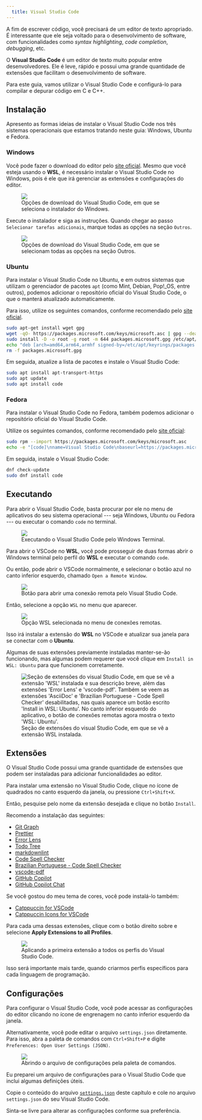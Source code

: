 ```yaml
---
  title: Visual Studio Code
---
```


A fim de escrever código, você precisará de um editor de texto apropriado.
É interessante que ele seja voltado para o desenvolvimento de software, com funcionalidades como _syntax highlighting_, _code completion_, _debugging_, etc.

O **Visual Studio Code** é um editor de texto muito popular entre desenvolvedores.
Ele é leve, rápido e possui uma grande quantidade de extensões que facilitam o desenvolvimento de software.

Para este guia, vamos utilizar o Visual Studio Code e configurá-lo para compilar e depurar código em C e C++.

## Instalação

Apresento as formas ideias de instalar o Visual Studio Code nos três sistemas operacionais que estamos tratando neste guia: Windows, Ubuntu e Fedora.

### Windows

Você pode fazer o download do editor pelo [site oficial](https://code.visualstudio.com/Download).
Mesmo que você esteja usando o **WSL**, é necessário instalar o Visual Studio Code no Windows, pois é ele que irá gerenciar as extensões e configurações do editor.

<figure>
<img src="/src/assets/content/docs/vscode/download_options.png" />
<figcaption>Opções de download do Visual Studio Code, em que se seleciona o instalador do Windows.</figcaption>
</figure>

Execute o instalador e siga as instruções.
Quando chegar ao passo `Selecionar tarefas adicionais`, marque todas as opções na seção `Outros`.

<figure>
<img src="/src/assets/content/docs/vscode/other_options.png" />
<figcaption>Opções de download do Visual Studio Code, em que se selecionam todas as opções na seção Outros.</figcaption>
</figure>

### Ubuntu

Para instalar o Visual Studio Code no Ubuntu, e em outros sistemas que utilizam o gerenciador de pacotes `apt` (como Mint, Debian, Pop!\_OS, entre outros), podemos adicionar o repositório oficial do Visual Studio Code, o que o manterá atualizado automaticamente.

Para isso, utilize os seguintes comandos, conforme recomendado pelo [site oficial](https://code.visualstudio.com/docs/setup/linux#_debian-and-ubuntu-based-distributions).

```bash
sudo apt-get install wget gpg
wget -qO- https://packages.microsoft.com/keys/microsoft.asc | gpg --dearmor > packages.microsoft.gpg
sudo install -D -o root -g root -m 644 packages.microsoft.gpg /etc/apt/keyrings/packages.microsoft.gpg
echo "deb [arch=amd64,arm64,armhf signed-by=/etc/apt/keyrings/packages.microsoft.gpg] https://packages.microsoft.com/repos/code stable main" |sudo tee /etc/apt/sources.list.d/vscode.list > /dev/null
rm -f packages.microsoft.gpg
```

Em seguida, atualize a lista de pacotes e instale o Visual Studio Code:

```bash
sudo apt install apt-transport-https
sudo apt update
sudo apt install code
```

### Fedora

Para instalar o Visual Studio Code no Fedora, também podemos adicionar o repositório oficial do Visual Studio Code.

Utilize os seguintes comandos, conforme recomendado pelo [site oficial](https://code.visualstudio.com/docs/setup/linux#_rhel-fedora-and-centos-based-distributions):

```bash
sudo rpm --import https://packages.microsoft.com/keys/microsoft.asc
echo -e "[code]\nname=Visual Studio Code\nbaseurl=https://packages.microsoft.com/yumrepos/vscode\nenabled=1\ngpgcheck=1\ngpgkey=https://packages.microsoft.com/keys/microsoft.asc" | sudo tee /etc/yum.repos.d/vscode.repo > /dev/null
```

Em seguida, instale o Visual Studio Code:

```bash
dnf check-update
sudo dnf install code
```

## Executando

Para abrir o Visual Studio Code, basta procurar por ele no menu de aplicativos do seu sistema operacional --- seja Windows, Ubuntu ou Fedora --- ou executar o comando `code` no terminal.

<figure>
<img src="/src/assets/content/docs/vscode/running_code_in_terminal.png" />
<figcaption>Executando o Visual Studio Code pelo Windows Terminal.</figcaption>
</figure>

Para abrir o VSCode no **WSL**, você pode prosseguir de duas formas abrir o Windows terminal pelo perfil do **WSL** e executar o comando `code`.

Ou então, pode abrir o VSCode normalmente, e selecionar o botão azul no canto inferior esquerdo, chamado `Open a Remote Window`.

<figure>
<img src="/src/assets/content/docs/vscode/remote_window.png" />
<figcaption>Botão para abrir uma conexão remota pelo Visual Studio Code.</figcaption>
</figure>

Então, selecione a opção `WSL` no menu que aparecer.

<figure>
<img src="/src/assets/content/docs/vscode/connections_menu.png" />
<figcaption>Opção WSL selecionada no menu de conexões remotas.</figcaption>
</figure>

Isso irá instalar a extensão do **WSL** no VSCode e atualizar sua janela para se conectar com o **Ubuntu**.

Algumas de suas extensões previamente instaladas manter-se-ão funcionando, mas algumas podem requerer que você clique em `Install in WSL: Ubuntu` para que funcionem corretamente.

<figure>
<img src="/src/assets/content/docs/vscode/extensions.png" alt="Seção de extensões do visual Studio Code, em que se vê a extensão 'WSL' instalada e sua descrição breve, além das extensões 'Error Lens' e 'vscode-pdf'. Também se veem as extensões 'AsciiDoc' e 'Brazilian Portuguese - Code Spell Checker' desabilitadas, nas quais aparece um botão escrito 'Install in WSL: Ubuntu'. No canto inferior esquerdo do aplicativo, o botão de conexões remotas agora mostra o texto 'WSL: Ubuntu'."/>
<figcaption>Seção de extensões do visual Studio Code, em que se vê a extensão WSL instalada.</figcaption>
</figure>

## Extensões

O Visual Studio Code possui uma grande quantidade de extensões que podem ser instaladas para adicionar funcionalidades ao editor.

Para instalar uma extensão no Visual Studio Code, clique no ícone de quadrados no canto esquerdo da janela, ou pressione `Ctrl+Shift+X`.

Então, pesquise pelo nome da extensão desejada e clique no botão `Install`.

Recomendo a instalação das seguintes:

- [Git Graph](https://marketplace.visualstudio.com/items?itemName=mhutchie.git-graph)
- [Prettier](https://marketplace.visualstudio.com/items?itemName=esbenp.prettier-vscode)
- [Error Lens](https://marketplace.visualstudio.com/items?itemName=usernamehw.errorlens)
- [Todo Tree](https://marketplace.visualstudio.com/items?itemName=Gruntfuggly.todo-tree)
- [markdownlint](https://marketplace.visualstudio.com/items?itemName=DavidAnson.vscode-markdownlint)
- [Code Spell Checker](https://marketplace.visualstudio.com/items?itemName=streetsidesoftware.code-spell-checker)
- [Brazilian Portuguese - Code Spell Checker](https://marketplace.visualstudio.com/items?itemName=streetsidesoftware.code-spell-checker-portuguese-brazilian)
- [vscode-pdf](https://marketplace.visualstudio.com/items?itemName=tomoki1207.pdf)
- [GitHub Copilot](https://marketplace.visualstudio.com/items?itemName=GitHub.copilot)
- [GitHub Copilot Chat](https://marketplace.visualstudio.com/items?itemName=GitHub.copilot-chat)

Se você gostou do meu tema de cores, você pode instalá-lo também:

- [Catppuccin for VSCode](https://marketplace.visualstudio.com/items?itemName=Catppuccin.catppuccin-vsc)
- [Catppuccin Icons for VSCode](https://marketplace.visualstudio.com/items?itemName=Catppuccin.catppuccin-vsc)

Para cada uma dessas extensões, clique com o botão direito sobre e selecione **Apply Extensions to all Profiles**.

<figure>
<img src="/src/assets/content/docs/vscode/applying_extension_to_all_profiles.png" />
<figcaption>Aplicando a primeira extensão a todos os perfis do Visual Studio Code.</figcaption>
</figure>

Isso será importante mais tarde, quando criarmos perfis específicos para cada linguagem de programação.

## Configurações

Para configurar o Visual Studio Code, você pode acessar as configurações do editor clicando no ícone de engrenagem no canto inferior esquerdo da janela.

Alternativamente, você pode editar o arquivo `settings.json` diretamente.
Para isso, abra a paleta de comandos com `Ctrl+Shift+P` e digite `Preferences: Open User Settings (JSON)`.

<figure>
<img src="/src/assets/content/docs/vscode/opening_user_settings.png" />
<figcaption>Abrindo o arquivo de configurações pela paleta de comandos.</figcaption>
</figure>

Eu preparei um arquivo de configurações para o Visual Studio Code que inclui algumas definições úteis.

Copie o conteúdo do arquivo [`settings.json`](/src/assets/content/docs/vscode/settings.json) deste capítulo e cole no arquivo `settings.json` do seu Visual Studio Code.

Sinta-se livre para alterar as configurações conforme sua preferência.
